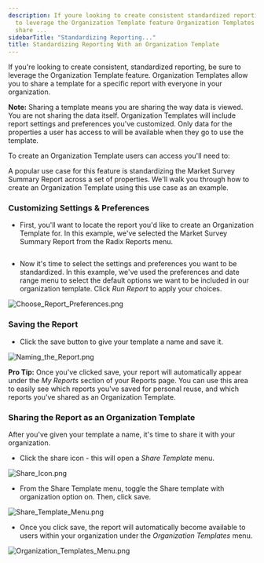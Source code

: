 ```yaml
---
description: If youre looking to create consistent standardized reporting be sure
  to leverage the Organization Template feature Organization Templates allow you to
  share ...
sidebarTitle: "Standardizing Reporting..."
title: Standardizing Reporting With an Organization Template
---
```


If you're looking to create consistent, standardized reporting, be sure to leverage the Organization Template feature. Organization Templates allow you to share a template for a specific report with everyone in your organization. 



**Note:** Sharing a template means you are sharing the way data is viewed. You are not sharing the data itself. Organization Templates will include report settings and preferences you've customized. Only data for the properties a user has access to will be available when they go to use the template. 



To create an Organization Template users can access you'll need to:


<Steps>
  <Step title="Customize report preferences.">
  </Step>
  <Step title="Save the report.">
  </Step>
  <Step title="Share the report as an Organization Template.">
  </Step>
</Steps>


A popular use case for this feature is standardizing the Market Survey Summary Report across a set of properties. We'll walk you through how to create an Organization Template using this use case as an example. 


### Customizing Settings & Preferences


* First, you'll want to locate the report you'd like to create an Organization Template for. In this example, we've selected the Market Survey Summary Report from the Radix Reports menu.


<Frame>
  <img src="/images/radix/f387ba8a59f910c38b77fa8364e803d4084856c2.png" alt="" />
</Frame>


* Now it's time to select the settings and preferences you want to be standardized. In this example, we've used the preferences and date range menu to select the default options we want to be included in our organization template. Click *Run Report* to apply your choices.


<Frame>
  <img src="/images/radix/0f7f803b35e4362b087add6e6f4e230468c5e39a.png" alt="Choose_Report_Preferences.png" />
</Frame>


### Saving the Report


* Click the save button to give your template a name and save it.


<Frame>
  <img src="/images/radix/27b5c558c5915ec073c77cd41a8f47d0672774e5.png" alt="Naming_the_Report.png" />
</Frame>


**Pro Tip:** Once you've clicked save, your report will automatically appear under the *My Reports* section of your Reports page. You can use this area to easily see which reports you've saved for personal reuse, and which reports you've shared as an Organization Template. 


### Sharing the Report as an Organization Template


After you've given your template a name, it's time to share it with your organization. 


* Click the share icon - this will open a *Share Template* menu.


<Frame>
  <img src="/images/radix/f423d1ad1101b4a939c1ce6624a0c65fdd25b9fe.png" alt="Share_Icon.png" />
</Frame>


* From the Share Template menu, toggle the Share template with organization option on. Then, click save.


<Frame>
  <img src="/images/radix/c9f0a21a91a2372d8d4849e0004577370819ae46.png" alt="Share_Template_Menu.png" />
</Frame>


* Once you click save, the report will automatically become available to users within your organization under the *Organization Templates* menu.


<Frame>
  <img src="/images/radix/b9f53735e58c8349ddcb8431c205553e88fcccbc.png" alt="Organization_Templates_Menu.png" />
</Frame>